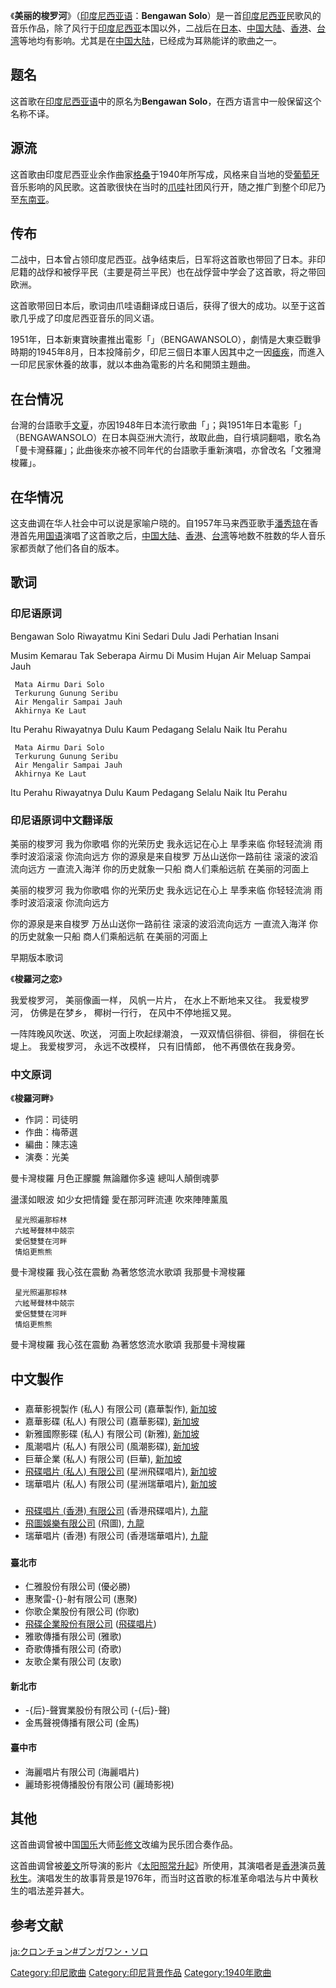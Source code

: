 《'''美丽的梭罗河'''》（[[印度尼西亚语|印度尼西亚语]]：'''Bengawan Solo'''）是一首[[印度尼西亚|印度尼西亚]]民歌风的音乐作品，除了风行于[[印度尼西亚|印度尼西亚]]本国以外，二战后在[[日本|日本]]、[[中国大陆|中国大陆]]、[[香港|香港]]、[[台湾|台湾]]等地均有影响。尤其是在[[中国大陆|中国大陆]]，已经成为耳熟能详的歌曲之一。

== 题名 ==
这首歌在[[印度尼西亚语|印度尼西亚语]]中的原名为'''Bengawan Solo'''，在西方语言中一般保留这个名称不译。

== 源流==
这首歌由印度尼西亚业余作曲家[[格桑|格桑]]于1940年所写成，风格来自当地的受[[葡萄牙|葡萄牙]]音乐影响的{{Tsl|en|Keroncong|格朗章}}风民歌。这首歌很快在当时的[[爪哇|爪哇]]社团风行开，随之推广到整个印尼乃至[[东南亚|东南亚]]。

== 传布 ==
二战中，日本曾占领印度尼西亚。战争结束后，日军将这首歌也带回了日本。非印尼籍的战俘和被俘平民（主要是荷兰平民）也在战俘营中学会了这首歌，将之带回欧洲。

这首歌带回日本后，歌词由爪哇语翻译成日语后，获得了很大的成功。以至于这首歌几乎成了印度尼西亚音乐的同义语。

1951年，日本新東寶映畫推出電影「{{tsl|ja|ブンガワンソロ|}}」（BENGAWANSOLO），劇情是大東亞戰爭時期的1945年8月，日本投降前夕，印尼三個日本軍人因其中之一因[[瘧疾|瘧疾]]，而進入一印尼民家休養的故事，就以本曲為電影的片名和開頭主題曲。

== 在台情况==
台灣的台語歌手[[文夏|文夏]]，亦因1948年日本流行歌曲「{{tsl|ja|クロンチョン#ブンガワン・ソロ|}}」；與1951年日本電影「{{tsl|ja|ブンガワンソロ|}}」（BENGAWANSOLO）在日本與亞洲大流行，故取此曲，自行填詞翻唱，歌名為「曼卡灣蘇羅」；此曲後來亦被不同年代的台語歌手重新演唱，亦曾改名「文雅灣梭羅」。

== 在华情况==
这支曲调在华人社会中可以说是家喻户晓的。自1957年马来西亚歌手[[潘秀琼|潘秀琼]]在香港首先用[[国语|国语]]演唱了这首歌之后，[[中国大陆|中国大陆]]、[[香港|香港]]、[[台湾|台湾]]等地数不胜数的华人音乐家都贡献了他们各自的版本。

== 歌词 ==
=== 印尼语原词 ===
<poem>
Bengawan Solo
Riwayatmu Kini
Sedari Dulu Jadi
Perhatian Insani

Musim Kemarau
Tak Seberapa Airmu
Di Musim Hujan Air
Meluap Sampai Jauh

  Mata Airmu Dari Solo
  Terkurung Gunung Seribu
  Air Mengalir Sampai Jauh
  Akhirnya Ke Laut

Itu Perahu
Riwayatnya Dulu
Kaum Pedagang Selalu
Naik Itu Perahu

  Mata Airmu Dari Solo
  Terkurung Gunung Seribu
  Air Mengalir Sampai Jauh
  Akhirnya Ke Laut

Itu Perahu
Riwayatnya Dulu
Kaum Pedagang Selalu
Naik Itu Perahu
</poem>

=== 印尼语原词中文翻译版 ===

<poem>
美丽的梭罗河
我为你歌唱
你的光荣历史
我永远记在心上
旱季来临
你轻轻流淌
雨季时波滔滚滚
你流向远方
你的源泉是来自梭罗
万丛山送你一路前往
滚滚的波滔流向远方
一直流入海洋
你的历史就象一只船
商人们乘船远航
在美丽的河面上

美丽的梭罗河
我为你歌唱
你的光荣历史
我永远记在心上
旱季来临
你轻轻流淌
雨季时波滔滚滚
你流向远方

你的源泉是来自梭罗
万丛山送你一路前往
滚滚的波滔流向远方
一直流入海洋
你的历史就象一只船
商人们乘船远航
在美丽的河面上

</poem>

<poem>
早期版本歌词

《'''梭羅河之恋'''》

我爱梭罗河，
美丽像画一样，
风帆一片片，
在水上不断地来又往。
我爱梭罗河，
仿佛是在梦乡，
椰树一行行，
在风中不停地摇又晃。

一阵阵晚风吹送、吹送，
河面上吹起绿潮浪，
一双双情侣徘徊、徘徊，
徘徊在长堤上。
我爱梭罗河，
永远不改模样，
只有旧情郎，
他不再偎依在我身旁。
</poem>

=== 中文原词 ===
《'''梭羅河畔'''》 
* 作詞：司徒明
* 作曲：梅蒂選
* 編曲：陳志遠
* 演奏：光美
<poem>
曼卡灣梭羅
月色正朦朧
無論離你多遠
總叫人顛倒魂夢

盪漾如眼波
如少女把情鐘
愛在那河畔流連
吹來陣陣薰風

  星光照遍那棕林
  六絃琴聲林中兢宗
  愛侶雙雙在河畔
  情焰更熊熊

曼卡灣梭羅
我心弦在震動
為著悠悠流水歌頌
我那曼卡灣梭羅

  星光照遍那棕林
  六絃琴聲林中兢宗
  愛侶雙雙在河畔
  情焰更熊熊

曼卡灣梭羅
我心弦在震動
為著悠悠流水歌頌
我那曼卡灣梭羅
</poem>

== 中文製作 ==
=== {{flagcountry|Singapore}} ===
* 嘉華影視製作 (私人) 有限公司 (嘉華製作), [[新加坡|新加坡]]
* 嘉華影碟 (私人) 有限公司 (嘉華影碟), [[新加坡|新加坡]]
* 新雅國際影碟 (私人) 有限公司 (新雅), [[新加坡|新加坡]]
* 風潮唱片 (私人) 有限公司 (風潮影碟), [[新加坡|新加坡]]
* 巨華企業 (私人) 有限公司 (巨華), [[新加坡|新加坡]]
* [[飛碟唱片|飛碟唱片 (私人) 有限公司]] (星洲飛碟唱片), [[新加坡|新加坡]]
* 瑞華唱片 (私人) 有限公司 (星洲瑞華唱片), [[新加坡|新加坡]]
=== {{flagcountry|Hong Kong|colonial}} ===
* [[飛碟唱片|飛碟唱片 (香港) 有限公司]] (香港飛碟唱片), [[九龍|九龍]]
* [[飛圖唱片|飛圖娛樂有限公司]] (飛圖), [[九龍|九龍]]
* 瑞華唱片 (香港) 有限公司 (香港瑞華唱片), [[九龍|九龍]]
=== {{flagcountry|Republic of China}} ===
==== 臺北市 ====
* 仁雅股份有限公司 (優必勝)
* 惠聚雷-{}-射有限公司 (惠聚)
* 你歌企業股份有限公司 (你歌)
* [[飛碟唱片|飛碟企業股份有限公司]] ([[飛碟唱片|飛碟唱片]])
* 雅歌傳播有限公司 (雅歌)
* 奇歌傳播有限公司 (奇歌)
* 友歌企業有限公司 (友歌)

==== 新北市 ====
* -{后}-聲實業股份有限公司 (-{后}-聲)
* 金馬聲視傳播有限公司 (金馬)

==== 臺中市 ====
* 海麗唱片有限公司 (海麗唱片)
* 麗琦影視傳播股份有限公司 (麗琦影視)

== 其他 ==

这首曲调曾被中国[[国乐|国乐]]大师[[彭修文|彭修文]]改编为民乐团合奏作品。

这首曲调曾被[[姜文|姜文]]所导演的影片《[[太阳照常升起_(电影)|太阳照常升起]]》所使用，其演唱者是[[香港|香港]]演员[[黄秋生|黄秋生]]。演唱发生的故事背景是1976年，而当时这首歌的标准革命唱法与片中黄秋生的唱法差异甚大。

==参考文献==

{{reflist}}
[[Category:印尼歌曲|Category:印尼歌曲]]
[[Category:印尼背景作品|Category:印尼背景作品]]
[[Category:1940年歌曲|Category:1940年歌曲]]

[[ja:クロンチョン#ブンガワン・ソロ|ja:クロンチョン#ブンガワン・ソロ]]